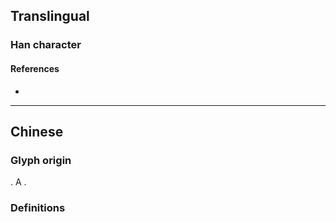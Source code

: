 {{character info}}
==Translingual==

===Han character===
{{Han char|rn=32|rad=土|as=07|sn=10|four=|canj=UEG|ids=⿱汖土,⿱山坔}}

====References====
* {{Han ref|kx=0229.270|dkj=05115|dj=0465.170|hdz=10445.030|uh=57CA|ud=22474}}

----

==Chinese==
===Glyph origin===
{{coinage|zh|Wu Zetian|nat=Chinese|occ=empress regnant}}.  A {{w|Zetian character}}.

===Definitions===
{{zh-see|地|v}}